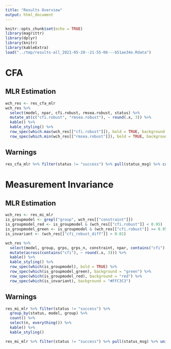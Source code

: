 ```yaml
---
title: "Results Overview"
output: html_document
---
```


```r
knitr::opts_chunk$set(echo = TRUE)
library(magrittr)
library(dplyr)
library(knitr)
library(kableExtra)
load("../tmp/results-all_2021-05-20--21-55-06---b51ae34e.Rdata")
```


# CFA

## MLR Estimation

```r
wch_res <- res_cfa_mlr
wch_res %>% 
  select(model, npar, cfi.robust, rmsea.robust, status) %>%
  mutate_at(c("cfi.robust", "rmsea.robust"), ~ round(.x, 3)) %>%
  kable() %>%
  kable_styling() %>%
  row_spec(which.max(wch_res[["cfi.robust"]]), bold = TRUE, background = "lightgreen") %>%
  row_spec(which.min(wch_res[["rmsea.robust"]]), bold = TRUE, background = "lightgreen")
```


## Warnings

```r
res_cfa_mlr %>% filter(status != "success") %>% pull(status_msg) %>% cat()
```



# Measurement Invariance

## MLR Estimation

```r
wch_res <- res_mi_mlr
is_groupmodel <- grepl("group", wch_res[["constraint"]])
is_groupmodel_red <- is_groupmodel & (wch_res[["cfi.robust"]] < 0.95)
is_groupmodel_green <- is_groupmodel & (wch_res[["cfi.robust"]] >= 0.95)
is_invariant <- (wch_res[["cfi_robust_diff"]] > 0.01)

wch_res %>% 
  select(model, group, grps, grps_n, constraint, npar, contains("cfi"), status) %>%
  mutate(across(contains("cfi"), ~ round(.x, 3))) %>%
  kable() %>%
  kable_styling() %>%
  row_spec(which(is_groupmodel), bold = TRUE) %>%
  row_spec(which(is_groupmodel_green), background = "green") %>%
  row_spec(which(is_groupmodel_red), background = "red") %>%
  row_spec(which(is_invariant), background = "#FFC3C3")

```



## Warnings

```r
res_mi_mlr %>% filter(status != "success") %>%
  group_by(status, model, group) %>%
  count() %>%
  select(n, everything()) %>%
  kable() %>%
  kable_styling()
```

```r
res_mi_mlr %>% filter(status != "success") %>% pull(status_msg) %>% unique() %>% cat()
```


